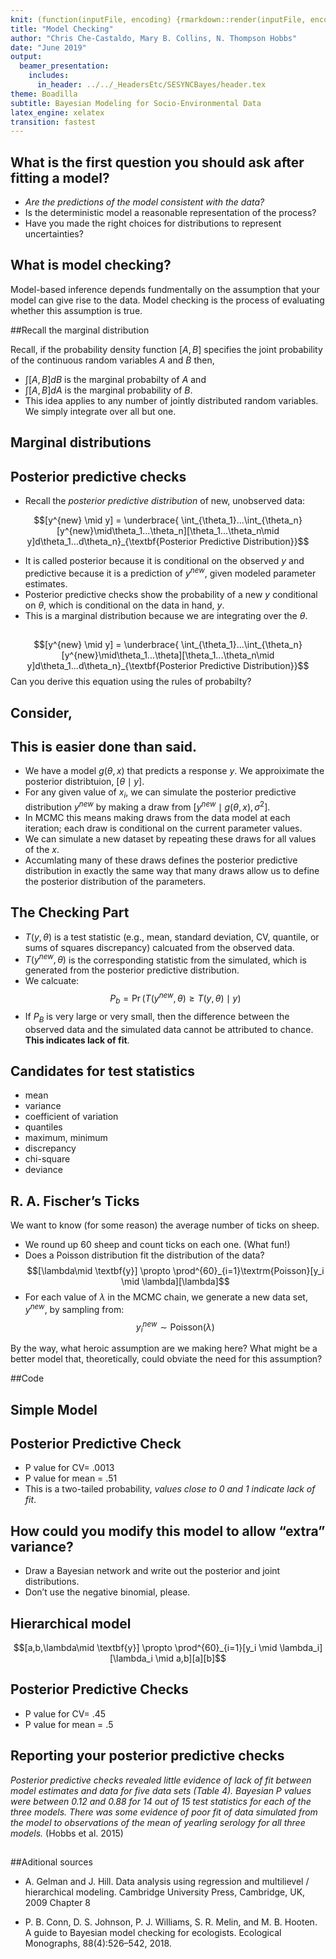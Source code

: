 ```yaml
---
knit: (function(inputFile, encoding) {rmarkdown::render(inputFile, encoding = encoding, output_dir = "../../content/lectures/")})
title: "Model Checking"
author: "Chris Che-Castaldo, Mary B. Collins, N. Thompson Hobbs"
date: "June 2019"
output: 
  beamer_presentation:
    includes:
      in_header: ../../_HeadersEtc/SESYNCBayes/header.tex
theme: Boadilla
subtitle: Bayesian Modeling for Socio-Environmental Data
latex_engine: xelatex
transition: fastest
---
```


## What is the first question you should ask after fitting a model? 

- _Are the predictions of the model consistent with the data?_
- Is the deterministic model a reasonable representation of the process?
- Have you made the right choices for distributions to represent uncertainties?

\centerline{\includegraphics[height=2in]{../../_Graphics/dist1.png}}

## What is model checking?

Model-based inference depends fundmentally on the assumption that your model can give rise to the data.  Model checking is the process of evaluating whether this assumption is true.

##Recall the marginal distribution

Recall, if the probability density function $[A,B]$ specifies the joint probability of the continuous random variables $A$ and $B$ then,

- $\int [A,B]dB$ is the marginal probabilty of $A$ and 
- $\int [A,B]dA$ is the marginal probability of $B$.
- This idea applies to any number of jointly distributed random variables. We simply integrate over all but one.

## Marginal distributions

\centerline{\includegraphics[height=3in]{../../_Graphics/marginals.png}}

## Posterior predictive checks

- Recall the *posterior predictive distribution* of new, unobserved data:

$$[y^{new} \mid y] = \underbrace{ \int_{\theta_1}...\int_{\theta_n}[y^{new}\mid\theta_1...\theta_n][\theta_1...\theta_n\mid y]d\theta_1...d\theta_n}_{\textbf{Posterior Predictive Distribution}}$$

 - It is called posterior because it is conditional on the observed $y$ and predictive because it is a prediction of $y^{new}$, given modeled parameter estimates. 
- Posterior predictive checks show the probability of a new $y$ conditional on $\theta$, which is conditional on the data in hand, $y$. 
- This is a marginal distribution because we are integrating over the $\theta$.

##
$$[y^{new} \mid y] = \underbrace{ \int_{\theta_1}...\int_{\theta_n}[y^{new}\mid\theta_1...\theta][\theta_1...\theta_n\mid y]d\theta_1...d\theta_n}_{\textbf{Posterior Predictive Distribution}}$$
\bigskip
\bigskip
\center Can you derive this equation using the rules of probabilty?


## Consider,

\begin{align}
\mu_i &= g(\theta_1,\theta_2,\theta_3,\mathbf{x}_i)\\
y_i &\sim \textrm{normal}(\mu_i,\sigma^2)
\end{align}

## 

\centerline{\includegraphics[height=3in]{../../_Graphics/hhbox.png}}

## This is easier done than said.

- We have a model $g(\theta,x)$ that predicts a response $y$. We approiximate the posterior distribtuion, $[\theta \mid y]$.
- For any given value of $x_i$, we can simulate the posterior predictive distribution $y^{new}$ by making a draw from $[y^{new} \mid g(\theta,x),\sigma^2]$. 
- In MCMC this means making draws from the data model at each iteration; each draw is conditional on the current parameter values.  
- We can simulate a new dataset by repeating these draws for all values of the $x$.
- Accumlating many of these draws defines the posterior predictive distribution in exactly the same way that many draws allow us to define the posterior distribution of the parameters.

## 

\centerline{\includegraphics[height=3in]{../../_Graphics/mod1.png}}

## The Checking Part

- $T (y,\theta)$ is a test statistic (e.g., mean, standard deviation, CV, quantile, or sums of squares discrepancy) calcuated from the observed data.
- $T (y^{new},\theta)$ is the corresponding statistic from the simulated, which is generated  from the posterior predictive distribution. 
- We calcuate:$$P_b=\Pr(T(y^{new},\theta)\geq T(y,\theta)\mid y)$$
- If $P_B$ is very large or very small, then the difference between the observed data and the simulated data cannot be attributed to chance. **This indicates lack of fit**.

## Candidates for test statistics

- mean
- variance
- coefficient of variation
- quantiles
- maximum, minimum
- discrepancy
- chi-square
- deviance

## R. A. Fischer’s Ticks

We want to know (for some reason) the average number of ticks on sheep. 

- We round up 60 sheep and count ticks on each one. (What fun!) 
- Does a Poisson distribution fit the distribution of the data? $$[\lambda\mid \textbf{y}] \propto \prod^{60}_{i=1}\textrm{Poisson}[y_i \mid \lambda][\lambda]$$
- For each value of $\lambda$ in the MCMC chain, we generate a new data set, $y^{new}$, by sampling from: $$y^{new}_i \sim \textrm{Poisson}(\lambda)$$


By the way, what heroic assumption are we making here? What might be a better model that, theoretically, could obviate the need for this assumption?

##Code

\centerline{\includegraphics[height=3in]{../../_Graphics/mod2.png}}

## Simple Model

\centerline{\includegraphics[height=3in]{../../_Graphics/simpleMod.png}}

## Posterior Predictive Check

\centerline{\includegraphics[height=2in]{../../_Graphics/ppc1.pdf}}

- P value for CV= .0013 
- P value for mean = .51
- This is a two-tailed probability, _values close to 0 and 1 indicate lack of fit_.

## How could you modify this model to allow “extra” variance? 

- Draw a Bayesian network and write out the posterior and joint distributions. 
- Don't use the negative binomial, please.

## Hierarchical model

$$[a,b,\lambda\mid \textbf{y}] \propto \prod^{60}_{i=1}[y_i \mid \lambda_i][\lambda_i \mid a,b][a][b]$$

##

\centerline{\includegraphics[height=3in]{../../_Graphics/hierMod.png}}

##

\centerline{\includegraphics[height=3in]{../../_Graphics/hist2.png}}

## Posterior Predictive Checks

\centerline{\includegraphics[height=2in]{../../_Graphics/cloud.png}}
- P value for CV= .45 
- P value for mean = .5

## Reporting your posterior predictive checks

_Posterior predictive checks revealed little evidence of lack of fit between model estimates and data for five data sets (Table 4). Bayesian P values were between 0.12 and 0.88 for 14 out of 15 test statistics for each of the three models. There was some evidence of poor fit of data simulated from the model to observations of the mean of yearling serology for all three models._ (Hobbs et al. 2015)

##

\centerline{\includegraphics[height=3in]{../../_Graphics/ppcHobbs.png}}

##Aditional sources

* A. Gelman and J. Hill. Data analysis using regression and multilievel / hierarchical modeling. Cambridge University Press, Cambridge, UK, 2009 Chapter 8

* P. B. Conn, D. S. Johnson, P. J. Williams, S. R. Melin, and M. B. Hooten. A guide to Bayesian model checking for ecologists. Ecological Monographs, 88(4):526–542, 2018.

